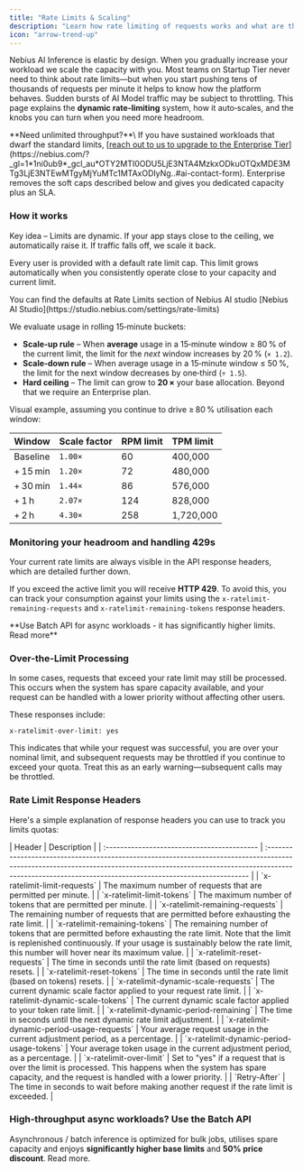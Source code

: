 ```yaml
---
title: "Rate Limits & Scaling"
description: "Learn how rate limiting of requests works and what are the scaling rules"
icon: "arrow-trend-up"
---
```


Nebius AI Inference is elastic by design. When you gradually increase your workload we scale the capacity with you. Most teams on Startup Tier never need to think about rate limits—but when you start pushing tens of thousands of requests per minute it helps to know how the platform behaves. Sudden bursts of AI Model traffic may be subject to throttling. This page explains the **dynamic rate‑limiting** system, how it auto‑scales, and the knobs you can turn when you need more headroom.

<Tip>
  **Need unlimited throughput?**\
  If you have sustained workloads that dwarf the standard limits, [<u><u>reach out to us to upgrade to the Enterprise Tier</u></u>](https://nebius.com/?_gl=1*1ni0ub9*_gcl_au*OTY2MTI0ODU5LjE3NTA4MzkxODkuOTQxMDE3MTg3LjE3NTEwMTgyMjYuMTc1MTAxODIyNg..#ai-contact-form). Enterprise removes the soft caps described below and gives you dedicated capacity plus an SLA.
</Tip>

### How it works

Key idea – Limits are dynamic. If your app stays close to the ceiling, we automatically raise it. If traffic falls off, we scale it back.

Every user is provided with a default rate limit cap. This limit grows automatically when you consistently operate close to your capacity and current limit.

<Tip>
  You can find the defaults at Rate Limits section of Nebius AI studio [Nebius AI Studio](https://studio.nebius.com/settings/rate-limits)
</Tip>

We evaluate usage in rolling 15‑minute buckets:

- **Scale‑up rule** – When **average** usage in a 15‑minute window ≥ 80 % of the current limit, the limit for the _next_ window increases by 20 % (`× 1.2`).
- **Scale‑down rule** – When average usage in a 15‑minute window ≤ 50 %, the limit for the next window decreases by one‑third (`÷ 1.5`).
- **Hard ceiling** – The limit can grow to **20 ×** your base allocation. Beyond that we require an Enterprise plan.

Visual example, assuming you continue to drive ≥ 80 % utilisation each window:

| **Window** | **Scale factor** | **RPM limit** | **TPM limit** |
| :--------- | :--------------- | :------------ | :------------ |
| Baseline   | `1.00×`          | 60            | 400,000       |
| \+ 15 min  | `1.20×`          | 72            | 480,000       |
| \+ 30 min  | `1.44×`          | 86            | 576,000       |
| \+ 1 h     | `2.07×`          | 124           | 828,000       |
| \+ 2 h     | `4.30×`          | 258           | 1,720,000     |

### Monitoring your headroom and handling 429s

Your current rate limits are always visible in the API response headers, which are detailed further down.

If you exceed the active limit you will receive **HTTP 429**. To avoid this, you can track your consumption against your limits using the `x-ratelimit-remaining-requests` and `x-ratelimit-remaining-tokens` response headers.

<Tip>
  **Use Batch API for async workloads - it has significantly higher limits. Read more**
</Tip>

### **Over-the-Limit Processing**

In some cases, requests that exceed your rate limit may still be processed. This occurs when the system has spare capacity available, and your request can be handled with a lower priority without affecting other users.

These responses include:

```
x-ratelimit-over-limit: yes
```

This indicates that while your request was successful, you are over your nominal limit, and subsequent requests may be throttled if you continue to exceed your quota. Treat this as an early warning—subsequent calls may be throttled.

### Rate Limit Response Headers

Here's a simple explanation of response headers you can use to track you limits quotas:

<Expandable title="Description of Rate Limits response headers">
  | Header                                      | Description                                                                                                                                                                                                                            |
  | :------------------------------------------ | :------------------------------------------------------------------------------------------------------------------------------------------------------------------------------------------------------------------------------------- |
  | `x-ratelimit-limit-requests`                | The maximum number of requests that are permitted per minute.                                                                                                                                                                          |
  | `x-ratelimit-limit-tokens`                  | The maximum number of tokens that are permitted per minute.                                                                                                                                                                            |
  | `x-ratelimit-remaining-requests`            | The remaining number of requests that are permitted before exhausting the rate limit.                                                                                                                                                  |
  | `x-ratelimit-remaining-tokens`              | The remaining number of tokens that are permitted before exhausting the rate limit. Note that the limit is replenished continuously. If your usage is sustainably below the rate limit, this number will hover near its maximum value. |
  | `x-ratelimit-reset-requests`                | The time in seconds until the rate limit (based on requests) resets.                                                                                                                                                                   |
  | `x-ratelimit-reset-tokens`                  | The time in seconds until the rate limit (based on tokens) resets.                                                                                                                                                                     |
  | `x-ratelimit-dynamic-scale-requests`        | The current dynamic scale factor applied to your request rate limit.                                                                                                                                                                   |
  | `x-ratelimit-dynamic-scale-tokens`          | The current dynamic scale factor applied to your token rate limit.                                                                                                                                                                     |
  | `x-ratelimit-dynamic-period-remaining`      | The time in seconds until the next dynamic rate limit adjustment.                                                                                                                                                                      |
  | `x-ratelimit-dynamic-period-usage-requests` | Your average request usage in the current adjustment period, as a percentage.                                                                                                                                                          |
  | `x-ratelimit-dynamic-period-usage-tokens`   | Your average token usage in the current adjustment period, as a percentage.                                                                                                                                                            |
  | `x-ratelimit-over-limit`                    | Set to "yes" if a request that is over the limit is processed. This happens when the system has spare capacity, and the request is handled with a lower priority.                                                                      |
  | `Retry-After`                               | The time in seconds to wait before making another request if the rate limit is exceeded.                                                                                                                                               |
</Expandable>

### High‑throughput async workloads? Use the Batch API

Asynchronous / batch inference is optimized for bulk jobs, utilises spare capacity and enjoys **significantly higher base limits** and **50% price discount**. Read more.